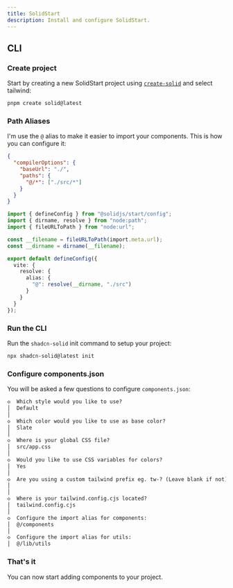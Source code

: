 ```yaml
---
title: SolidStart
description: Install and configure SolidStart.
---
```


## CLI

<Steps>

### Create project

Start by creating a new SolidStart project using [`create-solid`](https://github.com/solidjs/solid-start?tab=readme-ov-file#getting-started) and select tailwind:

```bash
pnpm create solid@latest
```

### Path Aliases

I'm use the `@` alias to make it easier to import your components. This is how you can configure it:

```json title="tsconfig.json"{3-6}
{
  "compilerOptions": {
    "baseUrl": "./",
    "paths": {
      "@/*": ["./src/*"]
    }
  }
}
```

```ts title="app.config.ts"{10-14}
import { defineConfig } from "@solidjs/start/config";
import { dirname, resolve } from "node:path";
import { fileURLToPath } from "node:url";

const __filename = fileURLToPath(import.meta.url);
const __dirname = dirname(__filename);

export default defineConfig({
  vite: {
    resolve: {
      alias: {
        "@": resolve(__dirname, "./src")
      }
    }
  }
});
```

### Run the CLI

Run the `shadcn-solid` init command to setup your project:

```bash
npx shadcn-solid@latest init
```

### Configure components.json

You will be asked a few questions to configure `components.json`:

```txt
◇  Which style would you like to use?
│  Default
│
◇  Which color would you like to use as base color?
│  Slate
│
◇  Where is your global CSS file?
│  src/app.css
│
◇  Would you like to use CSS variables for colors?
│  Yes
│
◇  Are you using a custom tailwind prefix eg. tw-? (Leave blank if not)
│
│
◇  Where is your tailwind.config.cjs located?
│  tailwind.config.cjs
│
◇  Configure the import alias for components:
│  @/components
│
◇  Configure the import alias for utils:
│  @/lib/utils
```

### That's it

You can now start adding components to your project.

</Steps>
